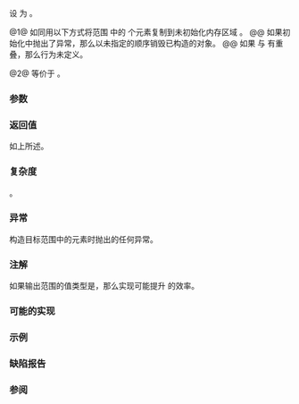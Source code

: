 {{cpp/ranges/title|uninitialized_copy|uninitialized_copy_result}}
{{cpp/memory/navbar}}
{{dcl begin}}
{{dcl header|memory}}
{{dcl h|调用签名}}
{{dcla|num=1|since=c++20|constexpr=c++26|
template&lt; std::input_iterator I, std::sentinel_for&lt;I&gt; S1,
          no-throw-forward-iterator O, no-throw-sentinel-for&lt;O&gt; S2 &gt;
    requires std::constructible_from&lt;std::iter_value_t&lt;O&gt;,
                                     std::iter_reference_t&lt;I&gt;&gt;
uninitialized_copy_result&lt;I, O&gt;
    uninitialized_copy( I ifirst, S1 ilast, O ofirst, S2 olast );
}}
{{dcla|num=2|since=c++20|constexpr=c++26|
template&lt; ranges::input_range IR, no-throw-forward-range OR &gt;
    requires std::constructible_from&lt;ranges::range_value_t&lt;OR&gt;,
                                     ranges::range_reference_t&lt;IR&gt;&gt;
uninitialized_copy_result&lt;ranges::borrowed_iterator_t&lt;IR&gt;,
                          ranges::borrowed_iterator_t&lt;OR&gt;&gt;
    uninitialized_copy( IR&amp;&amp; in_range, OR&amp;&amp; out_range );
}}
{{dcl h|辅助类型}}
{{dcl|num=3|since=c++20|1=
template&lt; class I, class O &gt;
using uninitialized_copy_result = ranges::in_out_result&lt;I, O&gt;;
}}
{{dcl end}}

设 {{mathjax-or|\(\scriptsize N\)|N}} 为 {{c|ranges::min(ranges::distance(ifirst, ilast), ranges::distance(ofirst, olast))}}。

@1@ 如同用以下方式将范围 {{range|ifirst|ilast}} 中的 {{mathjax-or|\(\scriptsize N\)|N}} 个元素复制到未初始化内存区域 {{range|ofirst|olast}}。
{{box|
{{c/core|1=for (; ifirst != ilast &amp;&amp; ofirst != olast; ++ofirst, (void)++ifirst)}}&lt;br&gt;
{{nbspt|4}}{{c/core|::new (}}{{lti|cpp/memory/voidify}}{{c/core|(*ofirst)) std::remove_reference_t&lt;std::iter_reference_t&lt;O&gt;&gt;(*ifirst);}}&lt;br&gt;
{{c/core|return {std::move(ifirst), ofirst};}}
}}
@@ 如果初始化中抛出了异常，那么以未指定的顺序销毁已构造的对象。
@@ 如果 {{range|ofirst|olast}} 与 {{range|ifirst|ilast}} 有重叠，那么行为未定义。

@2@ 等价于 {{c multi|return ranges::uninitialized_copy(ranges::begin(in_range), ranges::end(in_range),|                                  ranges::begin(out_range), ranges::end(out_range));}}。

{{cpp/ranges/niebloid}}

===参数===
{{par begin}}
{{par range|ifirst|ilast|要复制的|range=源|sentinel=yes}}
{{par|in_range|要复制的元素 {{lconcept|range}}}}
{{par range|ofirst|olast|3=|range=目标|sentinel=yes}}
{{par|out_range|目标 {{lconcept|range}}}}
{{par end}}

===返回值===
如上所述。

===复杂度===
{{mathjax-or|\(\scriptsize\mathcal{O}(N)\)|𝓞(N)}}。

===异常===
构造目标范围中的元素时抛出的任何异常。

===注解===
如果输出范围的值类型是{{named req|TrivialType}}，那么实现可能提升 {{tt|ranges::uninitialized_copy}} 的效率。

{{feature test macro|__cpp_lib_raw_memory_algorithms|std=C++26|value=202411L|{{c/core|constexpr}} 的[[cpp/memory#未初始化内存算法|特化内存算法]], {{vl|1,2}}}}

===可能的实现===
{{eq fun|1=
struct uninitialized_copy_fn
{
    template&lt;std::input_iterator I, std::sentinel_for&lt;I&gt; S1,
             no-throw-forward-iterator O, no-throw-sentinel-for&lt;O&gt; S2&gt;
        requires std::constructible_from&lt;std::iter_value_t&lt;O&gt;, std::iter_reference_t&lt;I&gt;&gt;
    constexpr ranges::uninitialized_copy_result&lt;I, O&gt;
        operator()(I ifirst, S1 ilast, O ofirst, S2 olast) const
    {
        O current{ofirst};
        try
        {
            for (; !(ifirst == ilast or current == olast); ++ifirst, ++current)
                ranges::construct_at(std::addressof(*current), *ifirst);
            return {std::move(ifirst), std::move(current)};
        }
        catch (...) // 回滚：销毁已构造的元素
        {
            for (; ofirst != current; ++ofirst)
                ranges::destroy_at(std::addressof(*ofirst));
            throw;
        }
    }
    
    template&lt;ranges::input_range IR, no-throw-forward-range OR&gt;
        requires std::constructible_from&lt;ranges::range_value_t&lt;OR&gt;,
    constexpr ranges::range_reference_t&lt;IR&gt;&gt;
        ranges::uninitialized_copy_result&lt;ranges::borrowed_iterator_t&lt;IR&gt;,
                                          ranges::borrowed_iterator_t&lt;OR&gt;&gt;
    operator()(IR&amp;&amp; in_range, OR&amp;&amp; out_range) const
    {
        return (*this)(ranges::begin(in_range), ranges::end(in_range),
                       ranges::begin(out_range), ranges::end(out_range));
    }
};

inline constexpr uninitialized_copy_fn uninitialized_copy{};
}}

===示例===
{{example
|code=
#include &lt;cstdlib&gt;
#include &lt;iomanip&gt;
#include &lt;iostream&gt;
#include &lt;memory&gt;
#include &lt;string&gt;

int main()
{
    const char* v[]{"This", "is", "an", "example"};
    
    if (const auto sz{std::size(v)};
        void* pbuf = std::aligned_alloc(alignof(std::string), sizeof(std::string) * sz))
    {
        try
        {
            auto first{static_cast&lt;std::string*&gt;(pbuf)};
            auto last{first + sz};
            std::ranges::uninitialized_copy(std::begin(v), std::end(v), first, last);
            
            std::cout &lt;&lt; "{";
            for (auto it{first}; it != last; ++it)
                std::cout &lt;&lt; (it == first ? "" : ", ") &lt;&lt; std::quoted(*it);
            std::cout &lt;&lt; "};\n";

            std::ranges::destroy(first, last);
        }
        catch (...)
        {
            std::cout &lt;&lt; "uninitialized_copy 异常\n";
        }
        std::free(pbuf);
    }
}
|output=
{"This", "is", "an", "example"};
}}

===缺陷报告===
{{dr list begin}}
{{dr list item|wg=lwg|dr=3870|std=C++20|before=此算法可能会在 {{c/core|const}} 存储中创建对象|after=保持禁止}}
{{dr list end}}

===参阅===
{{dsc begin}}
{{dsc inc|cpp/memory/ranges/dsc uninitialized_copy_n}}
{{dsc inc|cpp/memory/dsc uninitialized_copy}}
{{dsc end}}

{{langlinks|de|en|es|fr|it|ja|pt|ru}}